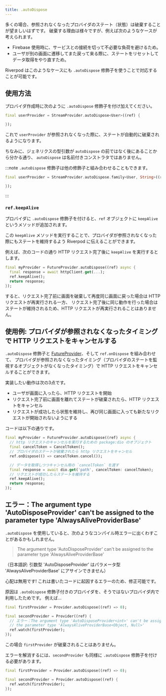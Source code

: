```yaml
---
title: .autoDispose
---
```



多くの場合、参照されなくなったプロバイダのステート（状態）は破棄することが望ましいはずです。
破棄する理由は様々ですが、例えば次のようなケースが考えられます。

- Firebase 使用時に、サービスとの接続を切って不必要な負荷を避けるため。
- ユーザが別の画面に遷移してまた戻って来る際に、ステートをリセットしてデータ取得をやり直すため。

Riverpod はこのようなケースにも `.autoDispose` 修飾子を使うことで対応することが可能です。

## 使用方法

プロバイダ作成時に次のように `.autoDispose` 修飾子を付け加えてください。

```dart
final userProvider = StreamProvider.autoDispose<User>((ref) {

});
```

これで `userProvider` が参照されなくなった際に、ステートが自動的に破棄されるようになります。

ちなみに、ジェネリクスの型引数が `autoDispose` の前ではなく後にあることから分かる通り、
`autoDispose` は名前付きコンストラタではありません。

:::note
`.autoDispose` 修飾子は他の修飾子と組み合わせることもできます。

```dart
final userProvider = StreamProvider.autoDispose.family<User, String>((ref, id) {

});
```

:::

### `ref.keepAlive`

プロバイダに `.autoDispose` 修飾子を付けると、`ref` オブジェクトに `keepAlive` というメソッドが追加されます。

この `keepAlive` メソッドを実行することで、プロバイダが参照されなくなった際にもステートを維持するよう Riverpod に伝えることができます。

例えば、次のコードの通り HTTP リクエスト完了後に `keepAlive` を実行するとします。

```dart
final myProvider = FutureProvider.autoDispose((ref) async {
  final response = await httpClient.get(...);
  ref.keepAlive();
  return response;
});
```

すると、リクエスト完了前に画面を破棄して再度同じ画面に戻った場合は HTTP リクエストが再実行される一方、
リクエスト完了後に同じ動作を行った場合はステートが維持されるため、HTTP リクエストが再実行されることはありません。

## 使用例: プロバイダが参照されなくなったタイミングで HTTP リクエストをキャンセルする

`.autoDispose` 修飾子と [FutureProvider]、そして `ref.onDispose` を組み合わせて、
プロバイダが参照されなくなったタイミング（プロバイダのステートを監視するオブジェクトがなくなったタイミング）で HTTP リクエストをキャンセルすることができます。

実装したい動作は次の3点です。

- ユーザが画面に入ったら、HTTP リクエストを開始
- リクエスト完了前に画面を離れてステートが破棄されたら、HTTP リクエストをキャンセル
- リクエストが成功したら状態を維持し、再び同じ画面に入っても新たなリクエストが開始されないようにする

コードは以下の通りです。

```dart
final myProvider = FutureProvider.autoDispose((ref) async {
  // http リクエストのキャンセルを実行するための package:dio のオブジェクト
  final cancelToken = CancelToken();
  // プロバイダのステートが破棄されたら http リクエストをキャンセル
  ref.onDispose(() => cancelToken.cancel());

  // データを取得しつつキャンセル用の `cancelToken` を渡す
  final response = await dio.get('path', cancelToken: cancelToken);
  // リクエストが成功したらステートを維持する
  ref.keepAlive();
  return response;
});
```

## エラー：The argument type 'AutoDisposeProvider' can't be assigned to the parameter type 'AlwaysAliveProviderBase'

`.autoDispose` を使用していると、次のようなコンパイル時エラーに出くわすことがあるかもしれません。

> The argument type 'AutoDisposeProvider' can't be assigned to the parameter
> type 'AlwaysAliveProviderBase'

（日本語訳: 引数型 'AutoDisposeProvider' はパラメータ型 'AlwaysAliveProviderBase' にアサインできません）

心配は無用です! これは書いたコードに起因するエラーのため、修正可能です。

原因は `.autoDispose` 修飾子付きのプロバイダを、そうではないプロバイダ内で利用したためです。
例えば...

```dart
final firstProvider = Provider.autoDispose((ref) => 0);

final secondProvider = Provider((ref) {
  // エラー：The argument type 'AutoDisposeProvider<int>' can't be assigned to
  // the parameter type 'AlwaysAliveProviderBase<Object, Null>'
  ref.watch(firstProvider);
});
```

この場合 `firstProvider` が破棄されることはありません。

エラーを解消するには、`secondProvider` も同様に `.autoDispose` 修飾子を付ける必要があります。

```dart
final firstProvider = Provider.autoDispose((ref) => 0);

final secondProvider = Provider.autoDispose((ref) {
  ref.watch(firstProvider);
});
```

[futureprovider]: https://pub.dev/documentation/hooks_riverpod/3.0.0-dev.15/hooks_riverpod/FutureProvider-class.html
